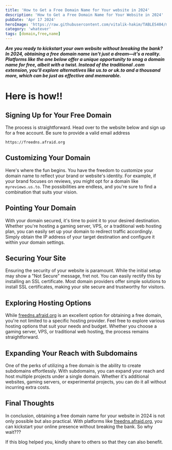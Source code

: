 ```yaml
---
title: 'How to Get a Free Domain Name for Your website in 2024'
description: 'How to Get a Free Domain Name for Your Website in 2024'
pubDate: 'Apr 17 2024'
heroImage: 'https://raw.githubusercontent.com/vitalik-hakim/TABLES404/main/error_b/misc.png'
category: 'whatever'
tags: [domain,free,name]
---
```


***Are you ready to kickstart your own website without breaking the bank? In 2024, obtaining a free domain name isn't just a dream—it's a reality. Platforms like the one below offer a unique opportunity to snag a domain name for free, albeit with a twist. Instead of the traditional .com extension, you'll explore alternatives like us.to or uk.to and a thousand more, which can be just as effective and memorable.***

# Here is how!!

## Signing Up for Your Free Domain 
The process is straightforward. Head over to the website below and sign up for a free account. Be sure to provide a valid email address

```shell
https://freedns.afraid.org
```


## Customizing Your Domain

Here's where the fun begins. You have the freedom to customize your domain name to reflect your brand or website's identity. For example, if your brand focuses on reviews, you might opt for a domain like `myreviews.us.to`. The possibilities are endless, and you're sure to find a combination that suits your vision.

## Pointing Your Domain

With your domain secured, it's time to point it to your desired destination. Whether you're hosting a gaming server, VPS, or a traditional web hosting plan, you can easily set up your domain to redirect traffic accordingly. Simply obtain the IP address of your target destination and configure it within your domain settings.

## Securing Your Site

Ensuring the security of your website is paramount. While the initial setup may show a "Not Secure" message, fret not. You can easily rectify this by installing an SSL certificate. Most domain providers offer simple solutions to install SSL certificates, making your site secure and trustworthy for visitors.

## Exploring Hosting Options

While [freedns.afraid.org](https://freedns.afraid.org) is an excellent option for obtaining a free domain, you're not limited to a specific hosting provider. Feel free to explore various hosting options that suit your needs and budget. Whether you choose a gaming server, VPS, or traditional web hosting, the process remains straightforward.

## Expanding Your Reach with Subdomains

One of the perks of utilizing a free domain is the ability to create subdomains effortlessly. With subdomains, you can expand your reach and host multiple projects under a single domain. Whether it's additional websites, gaming servers, or experimental projects, you can do it all without incurring extra costs.

## Final Thoughts

In conclusion, obtaining a free domain name for your website in 2024 is not only possible but also practical. With platforms like [freedns.afraid.org](https://freedns.afraid.org), you can kickstart your online presence without breaking the bank. So why wait???

If this blog helped you, kindly share to others so that they can also benefit.
